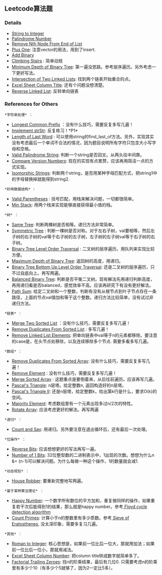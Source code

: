 == Leetcode算法题 ==

=== Details ===
* [[atoi| String to Integer]]
* [[palindrome_number|Palindrome Number]]
* [[remove_nth_from_end_of_list| Remove Nth Node From End of List]]
* [[plus_one| Plus One]]: 注意vector的用法，用到了insert.
* [[add_binary| Add Binary]]
* [[climbing_stairs| Climbing Stairs]] : 简单动规
* [[minimun_depth_of_binary_tree| Minimum Depth of Binary Tree]]: 第一遍没思路。参考层序遍历。另外考虑一下更好写法。
* [[intersection_of_two_linked_lists| Intersection of Two Linked Lists]]: 找到两个链表开始重合的点。
* [[excel_sheet_column_title| Excel Sheet Column Title]]: 还有个问题没想清楚。
* [[reverse_linked_list| Reverse Linked List]]: 反转单向链表

=== References for Others ===

 *字符串处理* ：
* [[https://leetcode.com/problems/longest-common-prefix/|Longest Common Prefix]] ：没有什么技巧，需要反复多写几遍！
* [[https://leetcode.com/problems/implement-strstr/| Implement strStr]]: 反复练习！*P1* 
* [[https://leetcode.com/problems/length-of-last-word/| Length of Last Word]] : 可以使用string的find_last_of方法。另外，实现其实没有考虑最后一个单词不合法的情况，因为题目说明所有字符只包含大小写字母和空格。
* [[https://leetcode.com/problems/valid-palindrome/| Valid Palindrome String]]: 判断一个string是否回文。从两头往中间靠。
* [[https://leetcode.com/problems/compare-version-numbers/| Compare Version Numbers]]: 现在的实现有点累赘，应该再用简洁一点的方式实现。
* [[https://leetcode.com/problems/isomorphic-strings/| Isomorphic Strings]]: 判断两个string，是否用某种字母匹配方式，把string1中的字母替换掉就能得到string2.

 *妙用数据结构* :
* [[https://leetcode.com/problems/valid-parentheses/| Valid Parentheses]] : 括号匹配，用栈来解决问题，一切都很简单。
* [[https://leetcode.com/problems/min-stack/| Min Stack]]: 用两个栈来实现能够直接获得最小值的栈。

 *树* ：
* [[https://leetcode.com/problems/same-tree/| Same Tree]]: 判断两棵树是否相等。递归方法非常简单。
* [[https://leetcode.com/problems/symmetric-tree/| Symmetric Tree]] : 判断一棵树是否对称。对于左右子树，val要相等，然后左子树的右子树的val等于右子树的左子树，左子树的左子树val等于右子树的右子树。
* [[https://leetcode.com/problems/binary-tree-level-order-traversal/| Binary Tree Level Order Traversal]] : 二叉树的层序遍历。用队列来实现比较方便。
* [[https://leetcode.com/problems/maximum-depth-of-binary-tree/| Maximum Depth of Binary Tree]]: 返回树的高度，用递归。
* [[https://leetcode.com/problems/binary-tree-level-order-traversal-ii/| Binary Tree Bottom Up Level Order Traversal]]: 还是二叉树的层序遍历，只不过自底向上。再写两遍。
* [[https://leetcode.com/problems/balanced-binary-tree/| Balanced Binary Tree]]: 判断是否平衡二叉树。现有解法先用递归判断高度，再用递归看是否balanced，感觉效率不高。应该再研究下有没有更好解法。
* [[https://leetcode.com/problems/path-sum/| Path Sum]]: 给定二叉树和一个整数，判断有没有从根节点到叶子节点存在一条路径，上面的节点val值加和等于这个整数。递归方法比较简单，没有试过非递归方法。

 *链表* ：
* [[https://leetcode.com/problems/merge-two-sorted-lists/| Merge Two Sorted List]] ：没有什么技巧，需要反复多写几遍！
* [[https://leetcode.com/problems/remove-duplicates-from-sorted-list/| Remove Duplicates From Sorted List]] : 多写几遍！
* [[https://leetcode.com/problems/remove-linked-list-elements/| Remove Linked List Elements]]: 把单向链表中val等于n的元素都移除。要注意的case是，在头节点处移除，以及连续移除多个节点. 需要多看多写几遍。

 *数组* ：
* [[https://leetcode.com/problems/remove-duplicates-from-sorted-array/| Remove Duplicates From Sorted Array]]: 没有什么技巧，需要反复多写几遍！
* [[https://leetcode.com/problems/remove-element/| Remove Element]] : 没有什么技巧，需要反复多写几遍！
* [[https://leetcode.com/problems/merge-sorted-array/| Merge Sorted Array]] : 这题重点是要倒着来，从后往前遍历。应该再写几遍。
* [[https://leetcode.com/problems/pascals-triangle/| Pascal's Triangle]]: n层塔。给定整数n, 返回构造好的n层塔。
* [[https://leetcode.com/problems/pascals-triangle-ii/| Pascal's Triangle II]]: 还是n层塔，给定整数k，给出第k行是什么，要求O(k)的空间。
* [[https://leetcode.com/problems/majority-element/| Majority Element]]: 考虑数组里有一个元素出现多过n/2次的特性。
* [[https://leetcode.com/problems/rotate-array/| Rotate Array]]: 应该考虑更好的解法。再写两遍

 *递归* ：
* [[https://leetcode.com/problems/count-and-say/| Count and Say]]: 用递归。另外要注意在退出循环后，还有最后一次处理。

 *位操作* ：
* [[https://leetcode.com/problems/reverse-bits/| Reverse Bits]]: 应该想想更好的写法再写一遍。
* [[https://leetcode.com/problems/number-of-1-bits/| Number of 1 Bits]]: 32位整型数的二进制表示中，1出现的次数。想想为什么n &= (n-1)可以解决问题。为什么每做一种这个操作，1的数量就会减1.

 *动态规划* ：
* [[https://leetcode.com/problems/house-robber/| House Robber]]: 要重新完整地写两遍。

 *基于某种算法理论* ：
* [[https://leetcode.com/problems/happy-number/| Happy Number]]: 一个数字所有数位的平方加和，重复做同样的操作，如果重复若干次后能得到1的结果，那么就是happy number。参考[[https://en.wikipedia.org/wiki/Cycle_detection| Floyd cycle detection algorithm]]
* [[https://leetcode.com/problems/count-primes/| Count Primes]]: 计算小于n的整数里有多少质数。参考[[https://en.wikipedia.org/wiki/Sieve_of_Eratosthenes| Sieve of Eratosthenes]], 没太深印象，需要多复习几遍。

 *其他* ：
* [[https://leetcode.com/problems/roman-to-integer/| Roman to Integer]]: 核心思想是，如果前一位比后一位大，那就用加法；如果前一位比后一位小，那就用减法。
* [[https://leetcode.com/problems/excel-sheet-column-number/| Excel Sheet Column Number]]: 把column title转成数字就简单多了。
* [[https://leetcode.com/problems/factorial-trailing-zeroes/| Factorial Trailing Zeroes]]: 找n的阶乘结果，最后有几位0. 只需要考虑n的阶乘里有多少个10（有多少个5就够了，因为2一定比5多）。
